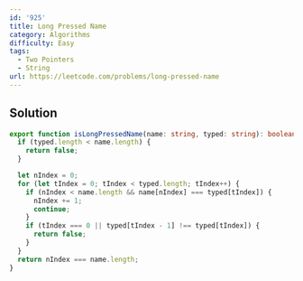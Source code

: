 ```yaml
---
id: '925'
title: Long Pressed Name
category: Algorithms
difficulty: Easy
tags:
  - Two Pointers
  - String
url: https://leetcode.com/problems/long-pressed-name
---
```


## Solution

```typescript showLineNumbers
export function isLongPressedName(name: string, typed: string): boolean {
  if (typed.length < name.length) {
    return false;
  }

  let nIndex = 0;
  for (let tIndex = 0; tIndex < typed.length; tIndex++) {
    if (nIndex < name.length && name[nIndex] === typed[tIndex]) {
      nIndex += 1;
      continue;
    }
    if (tIndex === 0 || typed[tIndex - 1] !== typed[tIndex]) {
      return false;
    }
  }
  return nIndex === name.length;
}
```
